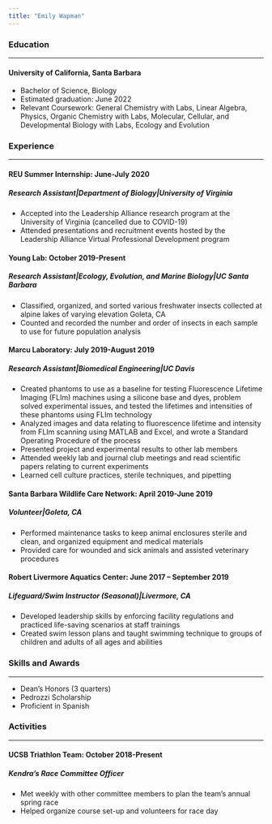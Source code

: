 ```yaml
---
title: "Emily Wapman"
---
```


### **Education**
****
#### **University of California, Santa Barbara**  
- Bachelor of Science, Biology
- Estimated graduation: June 2022
- Relevant Coursework: General Chemistry with Labs, Linear Algebra, Physics, Organic Chemistry with Labs, Molecular, Cellular, and Developmental Biology with Labs, Ecology and Evolution 

### **Experience** 
****
#### **REU Summer Internship: June-July 2020**
##### *Research Assistant|Department of Biology|University of Virginia*
- Accepted into the Leadership Alliance research program at the University of Virginia (cancelled due to COVID-19)
- Attended presentations and recruitment events hosted by the Leadership Alliance Virtual Professional Development program

#### **Young Lab: October 2019-Present** 
##### *Research Assistant|Ecology, Evolution, and Marine Biology|UC Santa Barbara*
- Classified, organized, and sorted various freshwater insects collected at alpine lakes of varying elevation
Goleta, CA
- Counted and recorded the number and order of insects in each sample to use for future population analysis


#### **Marcu Laboratory: July 2019-August 2019** 
##### *Research Assistant|Biomedical Engineering|UC Davis* 
- Created phantoms to use as a baseline for testing Fluorescence Lifetime Imaging (FLIm) machines using a silicone base and dyes, problem solved experimental issues, and tested the lifetimes and intensities of these phantoms using FLIm technology
- Analyzed images and data relating to fluorescence lifetime and intensity from FLIm scanning using MATLAB and Excel, and wrote a Standard Operating Procedure of the process
- Presented project and experimental results to other lab members
- Attended weekly lab and journal club meetings and read scientific papers relating to current experiments
- Learned cell culture practices, sterile techniques, and pipetting


#### **Santa Barbara Wildlife Care Network: April 2019-June 2019** 
##### *Volunteer|Goleta, CA*
- Performed maintenance tasks to keep animal enclosures sterile and clean, and organized equipment and medical materials
- Provided care for wounded and sick animals and assisted veterinary procedures


#### **Robert Livermore Aquatics Center: June 2017 – September 2019** 
##### *Lifeguard/Swim Instructor (Seasonal)|Livermore, CA* 
- Developed leadership skills by enforcing facility regulations and practiced life-saving scenarios at staff trainings
- Created swim lesson plans and taught swimming technique to groups of children and adults of all ages and abilities

### **Skills and Awards**
****
- Dean’s Honors (3 quarters)
- Pedrozzi Scholarship
- Proficient in Spanish

### **Activities**
****
#### **UCSB Triathlon Team: October 2018-Present**
##### *Kendra’s Race Committee Officer* 
- Met weekly with other committee members to plan the team’s annual spring race
- Helped organize course set-up and volunteers for race day